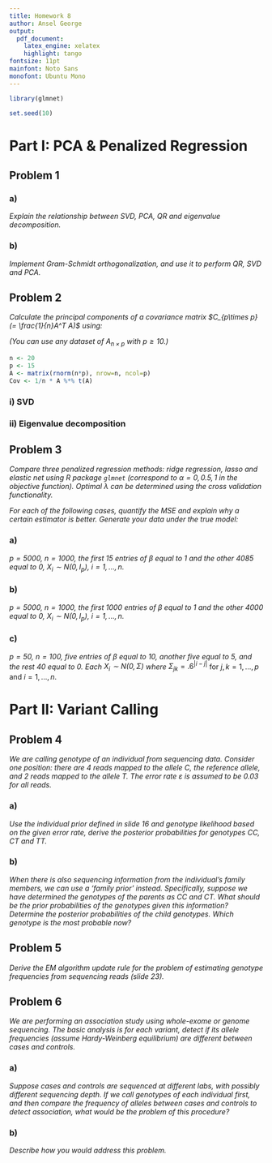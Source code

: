 ```yaml
---
title: Homework 8
author: Ansel George
output:
  pdf_document:
    latex_engine: xelatex
    highlight: tango
fontsize: 11pt
mainfont: Noto Sans
monofont: Ubuntu Mono
---
```


\newcommand{\norm}[1]{\left\lVert#1\right\rVert}

```r
library(glmnet)

set.seed(10)
```

# Part I: PCA & Penalized Regression

## Problem 1

### a)
*Explain the relationship between SVD, PCA, QR and eigenvalue decomposition.*

### b)
*Implement Gram-Schmidt orthogonalization, and use it to perform QR, SVD and
PCA.*


## Problem 2
*Calculate the principal components of a covariance matrix $C_{p\times p} (=
\frac{1}{n}A^T A)$ using:*

*(You can use any dataset of $A_{n\times p}$ with $p \geq 10$.)*

```r
n <- 20
p <- 15
A <- matrix(rnorm(n*p), nrow=n, ncol=p)
Cov <- 1/n * A %*% t(A)
```

### i) SVD

### ii) Eigenvalue decomposition


## Problem 3
*Compare three penalized regression methods: ridge regression, lasso and
elastic net using R package `glmnet` (correspond to $\alpha = 0, 0.5, 1$ in the
objective function). Optimal $\lambda$ can be determined using the cross
validation functionality.*

\begin{equation*}
\hat\beta = \underset{\beta}{\mathrm{arg\,max}} \frac{1}{2n} \norm{y - X \beta}_2^2 + \lambda \big( \frac{1}{2}(1-\alpha)\norm{\beta}_2^2 + \alpha \norm{\beta}_1 \big)
\end{equation*}

*For each of the following cases, quantify the MSE and explain why a certain
estimator is better. Generate your data under the true model:*

\begin{equation*}
y = X\beta + \epsilon\textrm{, where } y \in \mathbb{R}^n, X \in \mathbb{R}^{n \times p}\textrm{, } \beta \in \mathbb{R}^p \textrm{, } \epsilon \sim N(0,I_n) \textrm{ and: }
\end{equation*}

### a)
*$p = 5000$, $n=1000$, the first $15$ entries of $\beta$ equal to $1$ and the
other $4085$ equal to $0$, $X_i \sim N(0, I_p)$, $i = 1, \dots, n$.*

### b)
*$p = 5000$, $n=1000$, the first $1000$ entries of $\beta$ equal to $1$ and the
other $4000$ equal to $0$, $X_i \sim N(0, I_p)$, $i = 1, \dots, n$.*

### c)
*$p = 50$, $n=100$, five entries of $\beta$ equal to $10$, another five equal
to $5$, and the rest $40$ equal to $0$. Each $X_i \sim N(0, \Sigma)$ where*
$\Sigma_{jk} = .6^{|i-j|}$ for $j,k = 1, \dots, p$ and $i = 1, \dots, n$.


# Part II: Variant Calling

## Problem 4
*We are calling genotype of an individual from sequencing data. Consider one
position: there are 4 reads mapped to the allele C, the reference allele, and 2
reads mapped to the allele T. The error rate ε is assumed to be 0.03 for all
reads.*

### a)
*Use the individual prior defined in slide 16 and genotype likelihood based on
the given error rate, derive the posterior probabilities for genotypes CC, CT
and TT.*

### b)
*When there is also sequencing information from the individual’s family
members, we can use a ‘family prior’ instead. Specifically, suppose we have
determined the genotypes of the parents as CC and CT. What should be the prior
probabilities of the genotypes given this information? Determine the posterior
probabilities of the child genotypes. Which genotype is the most probable now?*


## Problem 5
*Derive the EM algorithm update rule for the problem of estimating genotype
frequencies from sequencing reads (slide 23).*

## Problem 6
*We are performing an association study using whole-exome or genome sequencing.
The basic analysis is for each variant, detect if its allele frequencies
(assume Hardy-Weinberg equilibrium) are different between cases and controls.*

### a)
*Suppose cases and controls are sequenced at different labs, with possibly
different sequencing depth. If we call genotypes of each individual first, and
then compare the frequency of alleles between cases and controls to detect
association, what would be the problem of this procedure?*

### b)
*Describe how you would address this problem.*
